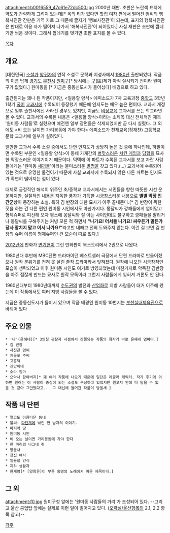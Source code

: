 attachment:b0016559_47c61e72dc500.jpg
2000년 재판. 초판은 노란색 표지에 약도가 간략하게 그려져 있는데[* 옥의 티가 있다면 찻집 여자 편에서 떨어진 엄씨의 행복사진관 간판은 기역 자로 그 때문에 글자가 '행보사진관'이 되는데, 표지의 행복사진관은 반대로 이응 자가 떨어져 나가서 '해복사진관'이 되어있다.] 사실 재판은 초판에 껍데기만 씌운 것이다. 그래서 껍데기를 벗기면 초판 표지를 볼 수 있다.

[[목차]]

== 개요 ==
[대한민국] [[소설]]가 [[양귀자]]의 연작 소설로 문학과 지성사에서 [[1980년]] 출판되었다. 작품의 이름 답게 [[경기도]] [[부천시]] [[원미구]][* 당시에는 [[구(행정구역)|구]](區)제가 아직 실시되기 전이라 원미구가 없었다.] 원미동을 [* 지금은 중동신도시가 들어섰다] 배경으로 하고 있다.

출간된지는 꽤나 된 작품이지만, <일용할 양식> 에피소드가 7차 교육과정 [[중학교]] 3학년 1학기 [[국어]] [[교과서]]에 수록되어 등장했기 때문에 인지도는 매우 높은 편이다. 교과서 개정으로 일부 출판사에선 사라진 경우도 있지만, 지금도 [[비상교육]] 교과서를 쓰는 학교라면 볼 수 있다. 교과서의 수록된 내용은 <일용할 양식>이라는 소제목 대신 전체적인 제목 '원미동 사람들'로 실렸으며 예전엔 일부 장면들은 삭제되었지만 곧 다시 실렸다. 그 외에도 <비 오는 날이면 가리봉동에 가야 한다> 에피소드가 천재교육(정재찬) 고등학교 문학 교과서에 일부가 실려있다.

웬만한 교과서 수록 소설 중에서도 단연 인지도가 상당히 높은 것 중에 하나인데, 하필이면 수록된 부분인 <일용할 양식>이 동네 가게간의 [[병맛]]스러운 [[치킨 게임]]과 [[담합]]을 묘사한 막장스러운 이야기이기 때문이다. 덕택에 이 파트가 수록된 교과서를 보고 자란 사람들에게는 '원미동 [[새끼]]들'이라는 불미스러운 [[별명]]을 갖고 있다.(...) 교과서에 수록되어 있는 것으로 유명한 물건이기 때문에 사실 교과서에 수록되지 않은 다른 파트는 인지도가 확연히 떨어지는 점이 있다.

대체로 긍정적인 해석이 위주인 초/중학교 교과서에서는 서민들을 향한 따뜻한 시선 운운하지만, 실질적인 내용은 지독한 풍자가 가득한 시궁창스러운 내용으로 '''별별 막장 인간군상'''이 등장하는 소설. 특히 김 반장의 대한 묘사가 아주 끝내준다.[* 김 반장이 독한 짓을 하는 건 다른 편인 원미동 시인에서도 마찬가지다. 몽달씨가 깡패들에게 얻어맞고 형제슈퍼로 피신해 오자 평소에 몽달씨와 잘 아는 사이인데도 불구하고 깡패들을 말리거나 몽달씨를 구해주기는 커녕 모른 척 하면서 '''"나가요! 어서들 나가요! 싸우든가 말든가 장사 망치지 말고 어서 나가요!"'''라고만 내빼고 전혀 도와주지 않는다. 이런 걸 보면 김 반장의 슈퍼 이름이 형제슈퍼인 건 모순이 따로 없다.]

[[2012년]]에 만화가 [[변기현]]이 그린 만화판이 북스토리에서 2권으로 나왔다.

1980년대 후반에 MBC단편 드라마이던 베스트셀러 극장에서 단편 드라마로 만들어졌으나 원작 분위기를 전혀 못 살린 졸작 드라마라서 잊혀졌다. 원작에 나오던 시궁창적인 모습이 생략되었고 이후 원미동 시인도 여기로 방영되었는데 마찬가지로 악독한 김반장을 아주 점잖게 만드는 묘사로 원작 모독이라 그런지 사람들에게 잊혀져 거론도 안 된다.

1960년대부터 1980년대까지 [[수도권(대한민국)|수도권]]의 발전과 [[산업화]]로 지방 사람들이 대거 이주해 왔는데 이 작품에서도 여러 지방 사람들을 볼 수 있다.

지금은 중동신도시가 들어서 있으며 작품 배경인 원미동 10번지는 [[부천실내체육관]]으로 바뀌어 있다

== 주요 인물 ==
 * '나'(은혜네)[* 3인칭 관찰자 시점에서 진행되는 작품의 화자가 바로 은혜네 엄마다.]
 * 김 반장
 * 사진관 엄씨
 * 지물포 주씨
 * 고흥댁
 * 진만이네
 * 소라 엄마
 * 으악새 할아버지[* 꽤 여러 작품에 나오기 때문에 일단은 레귤러 캐릭터. 작가 후기에 의하면 원래는 이 사람이 중심이 되는 소설도 구상하고 있었지만 원고지 안에 다 담을 수 없을 것 같아 그만뒀다고... 그 대신에 들어간 작품이 방울새.]

== 작품 내 단편 ==
 * 멀고도 아름다운 동네 
 * 불씨: [[다단계]]에 낚인 한 남자의 이야기.
 * 마지막 땅
 * 원미동 시인
 * 비 오는 날이면 가리봉동에 가야 한다
 * 한 마리의 나그네 쥐
 * 방울새
 * 찻집 여자
 * 일용할 양식
 * 지하 생활자
 * 한계령[* [양희은]이 부른 동명의 노래에서 따온 제목이다.]
== 그 외 ==
attachment:f0.jpg
원미구청 앞에는 '원미동 사람들의 거리'가 조성되어 있다.
--그리고 울산 공업탑 앞에는 실제로 이런 일이 벌어지고 있다. ([[오락실/울산]]항목의 2.1, 2.2 항목 참고)--

[[각주]]

